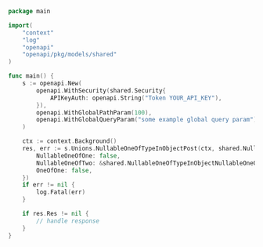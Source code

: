 ```go showLineNumbers copy filename="Nullable One Of Type In Object Post usage example"
package main

import(
	"context"
	"log"
	"openapi"
	"openapi/pkg/models/shared"
)

func main() {
    s := openapi.New(
        openapi.WithSecurity(shared.Security{
            APIKeyAuth: openapi.String("Token YOUR_API_KEY"),
        }),
        openapi.WithGlobalPathParam(100),
        openapi.WithGlobalQueryParam("some example global query param"),
    )

    ctx := context.Background()
    res, err := s.Unions.NullableOneOfTypeInObjectPost(ctx, shared.NullableOneOfTypeInObject{
        NullableOneOfOne: false,
        NullableOneOfTwo: &shared.NullableOneOfTypeInObjectNullableOneOfTwo{},
        OneOfOne: false,
    })
    if err != nil {
        log.Fatal(err)
    }

    if res.Res != nil {
        // handle response
    }
}
```
